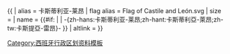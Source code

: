 {{ {{{1<noinclude>|country showdata</noinclude>}}}
| alias = 卡斯蒂利亚-莱昂
| flag alias = Flag of Castile and León.svg
| size = {{{size|}}}
| name = {{#if: {{{name|}}} | {{{name|}}} | -{zh-hans:卡斯蒂利亚-莱昂;zh-hant:卡斯蒂利亞-萊昂;zh-tw:卡斯提亞-雷昂}- }}
| altlink = {{{altlink|}}}
}}<noinclude>
[[Category:西班牙行政区划资料模板‎]]
</noinclude>